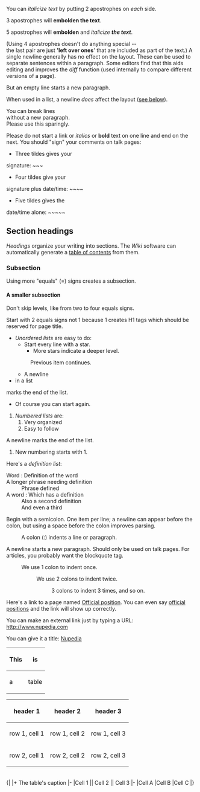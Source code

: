 You can ''italicize text'' by putting 2 
apostrophes on ''each'' side. 

3 apostrophes will '''embolden the text'''. 

5 apostrophes will '''embolden''' and ''italicize'' 
'''''the text'''''.

(Using 4 apostrophes doesn't do anything
special -- <br /> the last pair are just 
''''left over ones'''' that are included 
as part of the text.)
A single newline
generally has no effect on the layout.
These can be used to separate
sentences within a paragraph.
Some editors find that this aids editing
and improves the ''diff'' function
(used internally to compare
different versions of a page).

But an empty line
starts a new paragraph.

When used in a list, a newline ''does''
affect the layout ([[#lists|see below]]).

You can break lines<br/>
without a new paragraph.<br/>
Please use this sparingly.

Please do not start a link or
''italics'' or '''bold''' text on one line
and end on the next.
You should "sign" your comments 
on talk pages:
* Three tildes gives your
signature: ~~~
* Four tildes give your 
signature plus date/time: ~~~~
* Five tildes gives the 
date/time alone: ~~~~~
== Section headings ==

''Headings'' organize your writing into 
sections. The ''Wiki'' software can automatically 
generate a [[help:Section|table of contents]] from them.

=== Subsection ===
Using more "equals" (=) signs creates a subsection.

==== A smaller subsection ====

Don't skip levels, like from two to four equals signs.

Start with 2 equals signs not 1 because 1 creates H1 
tags which should be reserved for page title.

* ''Unordered lists'' are easy to do:
** Start every line with a star.
*** More stars indicate a deeper level.
*: Previous item continues.
** A newline
* in a list  
marks the end of the list.
*Of course you can start again.

# ''Numbered lists'' are:
## Very organized
## Easy to follow
A newline marks the end of the list.
# New numbering starts with 1.
Here's a ''definition list'':
; Word : Definition of the word
; A longer phrase needing definition
: Phrase defined
; A word : Which has a definition
: Also a second definition
: And even a third

Begin with a semicolon. One item per line; 
a newline can appear before the colon, but 
using a space before the colon improves 
parsing.
: A colon (:) indents a line or paragraph.
A newline starts a new paragraph.
Should only be used on talk pages.
For articles, you probably want the blockquote tag.
: We use 1 colon to indent once.
:: We use 2 colons to indent twice.
::: 3 colons to indent 3 times, and so on.

Here's a link to a page named [[Official positions|Official position]].
You can even say [[official positions]]
and the link will show up correctly.

You can make an external link just by typing a URL:
http://www.nupedia.com

You can give it a title:
[http://www.nupedia.com Nupedia]

{| border="1" cellspacing="0" cellpadding="5" align="center"
! This
! is
|- 
| a
| table
|}

{| class="wikitable"
|-
! header 1
! header 2
! header 3
|-
| row 1, cell 1
| row 1, cell 2
| row 1, cell 3
|-
| row 2, cell 1
| row 2, cell 2
| row 2, cell 3
|}
<br/>
{|
|+ The table's caption
|-
|Cell 1 || Cell 2 || Cell 3
|-
|Cell A 
|Cell B
|Cell C
|}

<br/>





